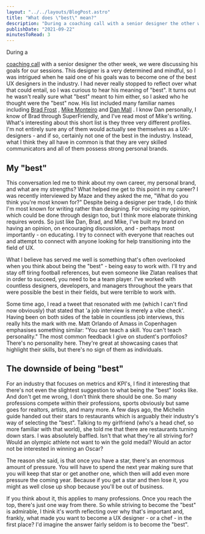 ```yaml
---
layout: "../../layouts/BlogPost.astro"
title: "What does \"best\" mean?"
description: "During a coaching call with a senior designer the other week, we were discussing his goals for our sessions. This designer is a very determined and mindful, so I was intrigued when he said one of his goals was to become one of the best UX designers in the industry. I had never really stopped to reflect over what that could entail, so I was curious to hear his meaning of \"best\". It turns out he wasn't really sure what \"best\" meant to him either, so I asked who he thought were the \"best\" now. His "
publishDate: "2021-09-22"
minutesToRead: 3
---
```


<p>During a </p>
<a href="https://www.antonsten.com/coaching">coaching call</a>
 with a senior designer the other week, we were discussing his goals for our sessions. This designer is a very determined and mindful, so I was intrigued when he said one of his goals was to become one of the best UX designers in the industry. I had never really stopped to reflect over what that could entail, so I was curious to hear his meaning of "best". It turns out he wasn't really sure what "best" meant to him either, so I asked who he thought were the "best" now. His list included many familiar names including 
<a href="https://bradfrost.com/?ref="antonsten".com">Brad Frost</a>
 , 
<a href="https://twitter.com/monteiro?ref="antonsten".com">Mike Monteiro</a>
 and 
<a href="https://danmall.me/?ref="antonsten".com">Dan Mall</a>
 . I know Dan personally, I know of Brad through SuperFriendly, and I've read most of Mike's writing. What's interesting about this short list is they three very different profiles. I'm not entirely sure any of them would actually see themselves as a UX-designers - and if so, certainly not one of the best in the industry. Instead, what I think they all have in common is that they are very skilled communicators and all of them possess strong personal brands.</p>
<h2 id="my-best">My "best"</h>
</h2>
<p>This conversation led me to think about my own career, my personal brand, and what are my strengths? What helped me get to this point in my career? I was recently interviewed by Maze and they asked the me, "What do you think you're most known for?" Despite being a designer per trade, I do think I'm most known for writing rather than designing. For voicing my opinion, which could be done through design too, but I think more elaborate thinking requires words. So just like Dan, Brad, and Mike, I've built my brand on having an opinion, on encouraging discussion, and - perhaps most importantly - on educating. I try to connect with everyone that reaches out and attempt to connect with anyone looking for help transitioning into the field of UX.</p>
<p>What I believe has served me well is something that's often overlooked when you think about being the "best" - being easy to work with. I'll try and stay off tiring football references, but even someone like Zlatan realises that in order to succeed, you need to be a team player. I've worked with countless designers, developers, and managers throughout the years that were possible the best in their fields, but were terrible to work with.</p>
<p>Some time ago, I read a tweet that resonated with me (which I can't find now obviously) that stated that 'a job interview is merely a vibe check'. Having been on both sides of the table in countless job interviews, this really hits the mark with me. Matt Orlando of Amass in Copenhagen emphasises something similar: "You can teach a skill. You can't teach personality." The most common feedback I give on student's portfolios? There's no personality here. They're great at showcasing cases that highlight their skills, but there's no sign of them as individuals.</p>
<h2 id="the-downside-of-being-best">The downside of being "best"</h>
</h2>
<p>For an industry that focuses on metrics and KPI's, I find it interesting that there's not even the slightest suggestion to what being the "best" looks like. And don't get me wrong, I don't think there should be one. So many professions compete within their professions, sports obviously but same goes for realtors, artists, and many more. A few days ago, the Michelin guide handed out their stars to restaurants which is arguably their industry's way of selecting the "best". Talking to my girlfriend (who's a head chef, so more familiar with that world), she told me that there are restaurants turning down stars. I was absolutely baffled. Isn't that what they're all striving for? Would an olympic athlete not want to win the gold medal? Would an actor not be interested in winning an Oscar?</p>
<p>The reason she said, is that once you have a star, there's an enormous amount of pressure. You will have to spend the next year making sure that you will keep that star or get another one, which then will add even more pressure the coming year. Because if you get a star and then lose it, you might as well close up shop because you'll be out of business.</p>
<p>If you think about it, this applies to many professions. Once you reach the top, there's just one way from there. So while striving to become the "best" is admirable, I think it's worth reflecting over why that's important and, frankly, what made you want to become a UX designer - or a chef - in the first place? I'd imagine the answer fairly seldom is to become the "best".</p>

